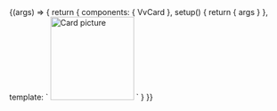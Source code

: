 
<Meta title="Components/Card/Slots" component={VvCard} />

<Canvas>
	<Story name="Slots" play={cardSlotsTest}>
		{(args) => {
			return {
				components: { VvCard },
				setup() {
					return {
						args
					}
				},
				template: `
					<vv-card v-bind="args" class="absolute inset-32">
						<template #header>
							Header
						</template>
						<picture>
							<img class="vv-card__picture aspect-photo" src="https://source.unsplash.com/featured/300×300/?ocean" alt="Card picture" style="height: 150px"/>
						</picture>
						<template #content>
							Lorem ipsum dolor sit amet.
						</template>
						<template #footer>
							<div class="flex items-center">
								<span>Lorem ipsum dolor</span>
								<button class="vv-button vv-button--action-quiet ml-auto" type="button" aria-label="Add to favorites">
									<svg xmlns="http://www.w3.org/2000/svg" xmlns:xlink="http://www.w3.org/1999/xlink" aria-hidden="true" role="img" class="iconify iconify--akar-icons" width="1em" height="1em" preserveAspectRatio="xMidYMid meet" viewBox="0 0 24 24" data-icon="akar-icons:heart"><path fill="none" stroke="currentColor" stroke-linecap="round" stroke-linejoin="round" stroke-width="2" d="M7 3C4.239 3 2 5.216 2 7.95c0 2.207.875 7.445 9.488 12.74a.985.985 0 0 0 1.024 0C21.125 15.395 22 10.157 22 7.95C22 5.216 19.761 3 17 3s-5 3-5 3s-2.239-3-5-3Z"></path></svg>
								</button>
							</div>
						</template>
					</vv-card>
					`
			}
		}}
	</Story>
</Canvas>
